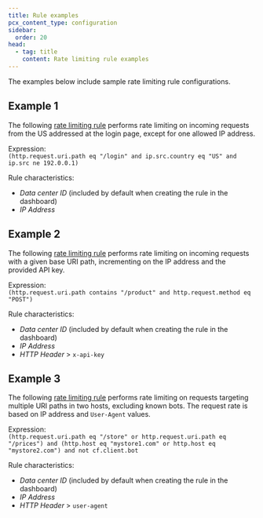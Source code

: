 ```yaml
---
title: Rule examples
pcx_content_type: configuration
sidebar:
  order: 20
head:
  - tag: title
    content: Rate limiting rule examples
---
```



The examples below include sample rate limiting rule configurations.

## Example 1

The following [rate limiting rule](/waf/rate-limiting-rules/create-zone-dashboard/) performs rate limiting on incoming requests from the US addressed at the login page, except for one allowed IP address.

<Example>

Expression:<br />
`(http.request.uri.path eq "/login" and ip.src.country eq "US" and ip.src ne 192.0.0.1)`

Rule characteristics:

- _Data center ID_ (included by default when creating the rule in the dashboard)
- _IP Address_

</Example>

## Example 2

The following [rate limiting rule](/waf/rate-limiting-rules/create-zone-dashboard/) performs rate limiting on incoming requests with a given base URI path, incrementing on the IP address and the provided API key.

<Example>

Expression:<br />
`(http.request.uri.path contains "/product" and http.request.method eq "POST")`

Rule characteristics:

- _Data center ID_ (included by default when creating the rule in the dashboard)
- _IP Address_
- _HTTP Header_ > `x-api-key`

</Example>

## Example 3

The following [rate limiting rule](/waf/rate-limiting-rules/create-zone-dashboard/) performs rate limiting on requests targeting multiple URI paths in two hosts, excluding known bots. The request rate is based on IP address and `User-Agent` values.

<Example>

Expression:<br />
`(http.request.uri.path eq "/store" or http.request.uri.path eq "/prices") and (http.host eq "mystore1.com" or http.host eq "mystore2.com") and not cf.client.bot`

Rule characteristics:

- _Data center ID_ (included by default when creating the rule in the dashboard)
- _IP Address_
- _HTTP Header_ > `user-agent`

</Example>
